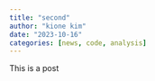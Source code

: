 ```yaml
---
title: "second"
author: "kione kim"
date: "2023-10-16"
categories: [news, code, analysis]
---
```


This is a post
